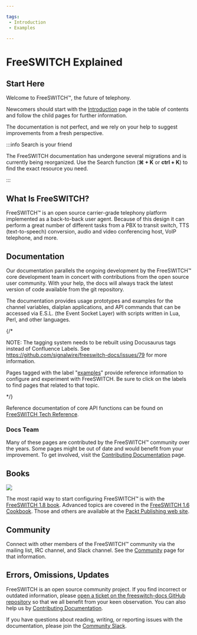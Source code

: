 ```yaml
---

tags: 
 - Introduction
 - Examples

---
```


# FreeSWITCH Explained 

## Start Here  

Welcome to FreeSWITCH™, the future of telephony.

Newcomers should start with the [Introduction](./Introduction/index.mdx) page in the table of contents and follow the child pages for further information. 

The documentation is not perfect, and we rely on your help to suggest improvements from a fresh perspective.

:::info Search is your friend

The FreeSWITCH documentation has undergone several migrations and is currently being reorganized. Use the Search function (**⌘ + K** or **ctrl + K**) to find the exact resource you need.

:::


## What Is FreeSWITCH?

FreeSWITCH™ is an open source carrier-grade telephony platform implemented as a back-to-back user agent. Because of this design it can perform a great number of different tasks from a PBX to transit switch, TTS (text-to-speech) conversion, audio and video conferencing host, VoIP telephone, and more.

## Documentation

Our documentation parallels the ongoing development by the FreeSWITCH™ core development team in concert with contributions from the open source user community. With your help, the docs will always track the latest version of code available from the git repository.

The documentation provides usage prototypes and examples for the channel variables, dialplan applications, and API commands that can be accessed via E.S.L. (the Event Socket Layer) with scripts written in Lua, Perl, and other languages. 

{/*

NOTE: The tagging system needs to be rebuilt using Docusaurus tags instead of Confluence Labels. See https://github.com/signalwire/freeswitch-docs/issues/79 for more information.

Pages tagged with the label "[examples](/tags/examples)" provide reference information to configure and experiment with FreeSWITCH. Be sure to click on the labels to find pages that related to that topic.

*/}

Reference documentation of core API functions can be found on [FreeSWITCH Tech Reference](http://docs.freeswitch.org/).

### Docs Team

Many of these pages are contributed by the FreeSWITCH™ community over the years. Some pages might be out of date and would benefit from your improvement. To get involved, visit the [Contributing Documentation](Community/Contributing-Documentation/index.mdx#about) page.

  
## Books

![](/attachments/1048580/2162730.png)

The most rapid way to start configuring FreeSWITCH™ is with the [FreeSWITCH 1.8 book](https://www.packtpub.com/product/freeswitch-1-8/9781785889134). Advanced topics are covered in the [FreeSWITCH 1.6 Cookbook](https://www.packtpub.com/product/freeswitch-1-6-cookbook/9781785280917). Those and others are available at the [Packt Publishing web site](https://www.packtpub.com/).

## Community

Connect with other members of the FreeSWITCH™ community via the mailing list, IRC channel, and Slack channel. See the [Community](Community/index.mdx) page for that information.

## Errors, Omissions, Updates

FreeSWITCH is an open source community project. If you find incorrect or outdated information, please [open a ticket on the freeswitch-docs GitHub repository](https://github.com/signalwire/freeswitch-docs/issues) so that we all benefit from your keen observation. You can also help us by [Contributing Documentation](./Community/Contributing-Documentation/index.mdx#about).

If you have questions about reading, writing, or reporting issues with the documentation, please join the [Community Slack](https://signalwire.community/).


